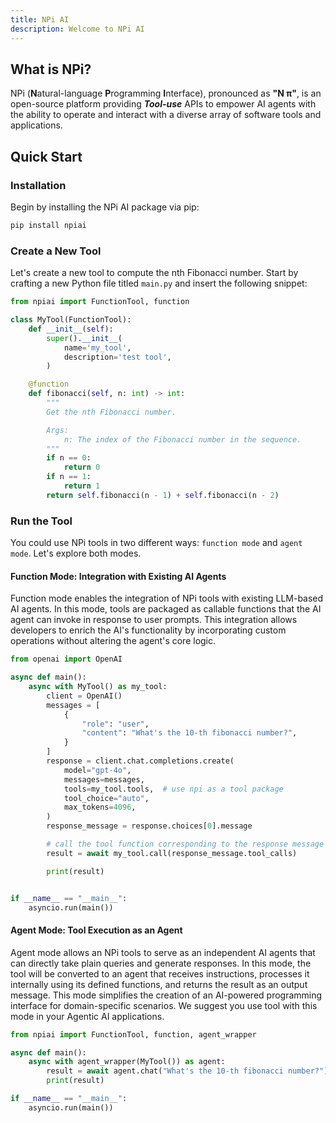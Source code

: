 ```yaml
---
title: NPi AI
description: Welcome to NPi AI
---
```



## What is NPi?

NPi (**N**atural-language **P**rogramming **I**nterface), pronounced as **"N π"**, is an open-source platform providing **_Tool-use_** APIs to empower AI agents with the ability to operate and interact with a diverse array of software tools and applications.

## Quick Start

<Steps>

### Installation

Begin by installing the NPi AI package via pip:

```sh
pip install npiai
```

### Create a New Tool

Let's create a new tool to compute the nth Fibonacci number. Start by crafting a new Python file titled `main.py` and insert the following snippet:


```python filename="main.py"
from npiai import FunctionTool, function

class MyTool(FunctionTool):
    def __init__(self):
        super().__init__(
            name='my_tool',
            description='test tool',
        )

    @function
    def fibonacci(self, n: int) -> int:
        """
        Get the nth Fibonacci number.

        Args:
            n: The index of the Fibonacci number in the sequence.
        """
        if n == 0:
            return 0
        if n == 1:
            return 1
        return self.fibonacci(n - 1) + self.fibonacci(n - 2)
```

### Run the Tool

You could use NPi tools in two different ways: `function mode` and `agent mode`. Let's explore both modes.

#### Function Mode: Integration with Existing AI Agents

Function mode enables the integration of NPi tools with existing LLM-based AI agents. In this mode, tools are packaged as callable functions that the AI agent can invoke in response to user prompts. This integration allows developers to enrich
the AI's functionality by incorporating custom operations without altering the agent's core logic.

```python filename="main.py" {4, 15, 21-22}
from openai import OpenAI

async def main():
    async with MyTool() as my_tool:
        client = OpenAI()
        messages = [
            {
                "role": "user",
                "content": "What's the 10-th fibonacci number?",
            }
        ]
        response = client.chat.completions.create(
            model="gpt-4o",
            messages=messages,
            tools=my_tool.tools,  # use npi as a tool package
            tool_choice="auto",
            max_tokens=4096,
        )
        response_message = response.choices[0].message

        # call the tool function corresponding to the response message
        result = await my_tool.call(response_message.tool_calls)

        print(result)


if __name__ == "__main__":
    asyncio.run(main())
```

#### Agent Mode: Tool Execution as an Agent

Agent mode allows an NPi tools to serve as an independent AI agents that can directly take plain queries and generate
responses. In this mode, the tool will be converted to an agent that receives instructions, processes it internally
using its defined functions, and returns the result as an output message. This mode simplifies the creation of an
AI-powered programming interface for domain-specific scenarios. We suggest you use tool with this mode in your Agentic AI applications.

```python filename="main.py" {1, 4-5}
from npiai import FunctionTool, function, agent_wrapper

async def main():
    async with agent_wrapper(MyTool()) as agent:
        result = await agent.chat("What's the 10-th fibonacci number?")
        print(result)

if __name__ == "__main__":
    asyncio.run(main())
```

</Steps>

